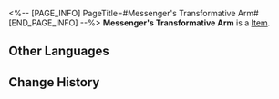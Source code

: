 <%-- [PAGE_INFO]
PageTitle=#Messenger's Transformative Arm#
[END_PAGE_INFO] --%>
{{Item Infobox
|id          = 41142
|image       = Item Messenger's Transformative Arm.png
|type        = 
|invCategory = Relics
|rarity      = 3
|effect      = 
|description = A cybernetic prosthetic arm that can be disassembled at will. Capable of firing knuckles like bullets.
|source1     = [[Cavern of Corrosion: Alchemy Commission]]
}}
'''Messenger's Transformative Arm''' is a [[Item]].

==Other Languages==
{{Other Languages
|en   = Messenger's Transformative Arm
|zhs  = 信使的百变义手
|zht  = 信使的百變義手
|ja   = メッセンジャーの百変義手
|ko   = 메신저의 변형 의수
|es   = Brazo cambiante del mensajero
|fr   = Bras modifié de messager
|ru   = Модифицированный протез вестника
|th   = Messenger's Transformative Arm
|vi   = Cánh Tay Biến Hóa Của Tín Sứ
|de   = Transformationsarm des Boten
|id   = Messenger's Transformative Arm
|pt   = Braço Transformativo do Mensageiro
}}

==Change History==
{{Change History|2.0}}